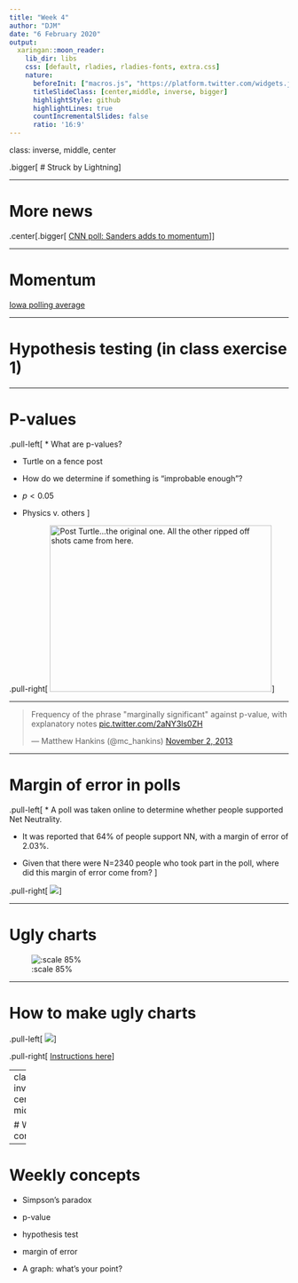 ```yaml
---
title: "Week 4"
author: "DJM"
date: "6 February 2020"
output:
  xaringan::moon_reader:
    lib_dir: libs
    css: [default, rladies, rladies-fonts, extra.css]
    nature:
      beforeInit: ["macros.js", "https://platform.twitter.com/widgets.js"]
      titleSlideClass: [center,middle, inverse, bigger]
      highlightStyle: github
      highlightLines: true
      countIncrementalSlides: false
      ratio: '16:9'
---
```


class: inverse, middle, center

.bigger[
# Struck by Lightning
]


---

# More news

.center[.bigger[
[CNN poll: Sanders adds to momentum](https://www.cnn.com/2020/01/26/politics/bernie-sanders-new-hampshire-cnn-poll/index.html)
]]

---

# Momentum

[Iowa polling average](https://projects.fivethirtyeight.com/polls/president-primary-d/iowa/)


---

# Hypothesis testing (in class exercise 1)



---

# P-values

.pull-left[
* What are p-values?

* Turtle on a fence post

* How do we determine if something is "improbable enough"?

* $p< 0.05$

* Physics v. others
]

.pull-right[
<a data-flickr-embed="true" href="https://www.flickr.com/photos/eric_tank/2678855518" title="Post Turtle...the original one. All the other ripped off shots came from here."><img src="https://live.staticflickr.com/3128/2678855518_bd00f849d0_w.jpg" width="400" height="300" alt="Post Turtle...the original one. All the other ripped off shots came from here."></a><script async src="//embedr.flickr.com/assets/client-code.js" charset="utf-8"></script>
]




---

<blockquote class="twitter-tweet"><p lang="en" dir="ltr">Frequency of the phrase &quot;marginally significant&quot; against p-value, with explanatory notes <a href="http://t.co/2aNY3ls0ZH">pic.twitter.com/2aNY3ls0ZH</a></p>&mdash; Matthew Hankins (@mc_hankins) <a href="https://twitter.com/mc_hankins/status/396757476558643200?ref_src=twsrc%5Etfw">November 2, 2013</a></blockquote> <script async src="https://platform.twitter.com/widgets.js" charset="utf-8"></script>

---

# Margin of error in polls

.pull-left[
* A poll was taken online to determine whether people supported Net Neutrality. 

* It was reported that 64% of people support NN, with a margin of error of 2.03%. 

* Given that there were N=2340 people who took part in the poll, where did this margin of error come from?
]

.pull-right[
![](https://publicradio1-wpengine.netdna-ssl.com/newscut/files/legacy/content_images/PP_graphics_NPR_5981_10_25_10.005.jpg)
]

---

# Ugly charts

![:scale 85%](https://junkcharts.typepad.com/.a/6a00d8341e992c53ef01b8d085c17e970c-pi)

---

# How to make ugly charts

.pull-left[
![](https://cdn.tutsplus.com/vector/uploads/legacy/tuts/69_Quality_Bar/Picture-26.jpg)
]

.pull-right[
[Instructions here](https://design.tutsplus.com/tutorials/turn-a-boring-bar-graph-into-a-3d-masterpiece--vector-537)
]

---
class: inverse, center, middle

# Weekly concepts


---

# Weekly concepts

* Simpson's paradox

* p-value

* hypothesis test

* margin of error

* A graph: what's your point?


